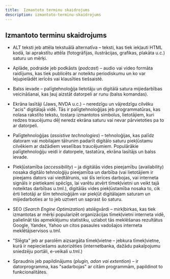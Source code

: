 ```yaml
---
title:  Izmantoto terminu skaidrojums
description: izmantoto-terminu-skaidrojums
---
```


## Izmantoto terminu skaidrojums

- ALT teksti jeb attēla tekstuālā alternatīva – teksti, kas tiek iekļauti HTML kodā, lai aprakstītu attēla (fotogrāfijas, ilustrācijas, grafikas, plakāta u.c.) saturu un mērķi.

- Aplāde, podraide jeb podkāsts (_podcast_) – audio vai video formāta raidījums, kas tiek publicēts ar noteiktu periodiskumu un ko var lejupielādēt ierīcēs vai klausīties tiešsaistē.

- Balss ievade – palīgtehnoloģija lietotāju un digitālā satura mijiedarbības veicināšanai, kas ļauj aizstāt datorpeli ar runu (balss komandas).

- Ekrāna lasītāji (Jaws, NVDA u.c.) – neredzīgu un vājredzīgu cilvēku "acis" digitālajā vidē. Tās ir palīgtehnoloģijas jeb programmatūras, kas nolasa rakstīto tekstu, tostarp izmantotos simbolus, lietotājiem, kuri redzes traucējumu dēļ neredz ekrāna saturu vai nevar pārvietoties pa to ar datorpeli.

- Palīgtehnoloģijas (_assistive technologies_) – tehnoloģijas, kas palīdz datoram vai mobilajam tālrunim padarīt digitālo saturu piekļūstamu cilvēkiem ar dažādiem veselības traucējumiem. Populārākie palīgtehnoloģiju veidi ir datorpele, tastatūra, ekrāna lasītājs un balss ievade.

- Piekļūstamība (_accessibility_) – ja digitālās vides pieejamību (availability) nosaka digitālo tehnoloģiju pieejamība un darbība (vai lietotājiem ir pieejams dators vai viedtālrunis, vai šīs ierīces darbojas, vai interneta signāls ir pietiekami spēcīgs, lai varētu atvērt tīmekļvietni un veikt tajā noteiktas darbības u.tml.), digitālās vides piekļūstamība nosaka to, cik ērti lietotāji ar šīm tehnoloģijām var piekļūt digitālajam saturam un mijiedarboties ar to jeb uztvert un saprast šo saturu.

- SEO (_Search Engine Optimization_) atslēgvārdi – mirkļbirkas, kas tiek izmantotas ar mērķi popularizēt organizācijas tīmekļvietni interneta vidē, palielināt tās apmeklējumu statistiku, uzlabot tās meklēšanas rezultātus Google, Yandex, Yahoo un citos pasaules vadošajos interneta meklētājservisos u.tml.

- "Slēgta" jeb ar parolēm aizsargāta tīmekļvietne – jebkura tīmekļvietne, kurā ir nepieciešams autorizēties (internetbanka, dažādu pakalpojumu sniedzēju portāli, e-veikali u.tml.)

- Spraudnis jeb papildinājums (_plugin, adon vai extention_) – ir datorprogramma, kas "sadarbojas" ar citām programmām, papildinot to funkcionalitātes.
